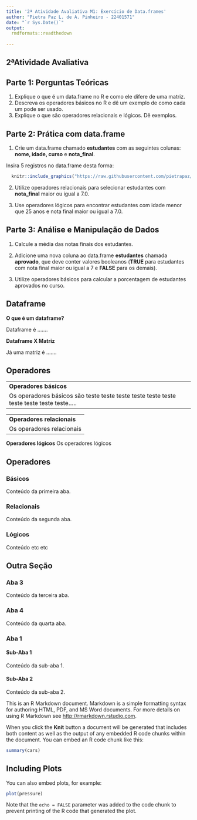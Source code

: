 ---
title: '2ª Atividade Avaliativa M1: Exercício de Data.frames'
author: "Pietra Paz L. de A. Pinheiro - 22401571"
date: "`r Sys.Date()`"
output: 
  rmdformats::readthedown
  
---

## **2ªAtividade Avaliativa**

**Parte 1: Perguntas Teóricas**
--
1. Explique o que é um data.frame no R e como ele difere de uma matriz.
2. Descreva os operadores básicos no R e dê um exemplo de como cada um pode ser usado.
3. Explique o que são operadores relacionais e lógicos. Dê exemplos.

**Parte 2: Prática com data.frame**
--
1. Crie um data.frame chamado **estudantes** com as seguintes colunas: **nome, idade, curso** e **nota_final**. 

Insira 5 registros no data.frame desta forma:

```{r, echo=FALSE, out.width='42%'}
  knitr::include_graphics("https://raw.githubusercontent.com/pietrapaz/r_dados/main/atividade_avaliativa2/imagem_dataframe.png")
```

2. Utilize operadores relacionais para selecionar estudantes com **nota_final** maior ou igual a 7.0.

3. Use operadores lógicos para encontrar estudantes com idade menor que 25 anos e nota final maior ou igual a 7.0.

**Parte 3: Análise e Manipulação de Dados**
--
1. Calcule a média das notas finais dos estudantes.

2. Adicione uma nova coluna ao data.frame **estudantes** chamada **aprovado**, que deve conter valores booleanos 
(**TRUE** para estudantes com nota final maior ou igual a 7 e **FALSE** para os demais).

3. Utilize operadores básicos para calcular a porcentagem de estudantes aprovados no curso.

**Dataframe**
--
**O que é um dataframe?**

Dataframe é .......


**Dataframe X Matriz** 

Já uma matriz é .......

**Operadores**
--
--
**Operadores básicos**
Os operadores básicos são teste teste teste teste teste teste teste teste teste teste.....
--
--
**Operadores relacionais**
Os operadores relacionais
--
**Operadores lógicos**
Os operadores lógicos 


## **Operadores** {.tabset}

### Básicos

Conteúdo da primeira aba.

### Relacionais

Conteúdo da segunda aba.

### Lógicos

Conteúdo etc etc

## Outra Seção {.tabset}

### Aba 3

Conteúdo da terceira aba.

### Aba 4

Conteúdo da quarta aba.

### Aba 1 {.tabset}

#### Sub-Aba 1

Conteúdo da sub-aba 1.

#### Sub-Aba 2

Conteúdo da sub-aba 2.


This is an R Markdown document. Markdown is a simple formatting syntax for authoring HTML, PDF, and MS Word documents. For more details on using R Markdown see <http://rmarkdown.rstudio.com>.

When you click the **Knit** button a document will be generated that includes both content as well as the output of any embedded R code chunks within the document. You can embed an R code chunk like this:

```{r cars}
summary(cars)
```

## **Including Plots**

You can also embed plots, for example:

```{r pressure, echo=FALSE}
plot(pressure)
```

Note that the `echo = FALSE` parameter was added to the code chunk to prevent printing of the R code that generated the plot.
